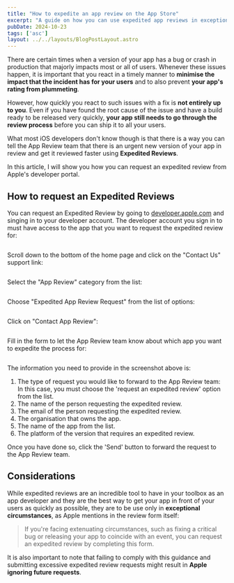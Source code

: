```yaml
---
title: "How to expedite an app review on the App Store"
excerpt: "A guide on how you can use expedited app reviews in exceptional circumstances to get your app reviewed faster than normal on the App Store."
pubDate: 2024-10-23
tags: ['asc']
layout: ../../layouts/BlogPostLayout.astro
---
```



There are certain times when a version of your app has a bug or crash in production that majorly impacts most or all of users. Whenever these issues happen, it is important that you react in a timely manner to **minimise the impact that the incident has for your users** and to also prevent **your app's rating from plummeting**.

However, how quickly you react to such issues with a fix is **not entirely up to you**. Even if you have found the root cause of the issue and have a build ready to be released very quickly, **your app still needs to go through the review process** before you can ship it to all your users.

What most iOS developers don't know though is that there is a way you can tell the App Review team that there is an urgent new version of your app in review and get it reviewed faster using **Expedited Reviews**.

In this article, I will show you how you can request an expedited review from Apple's developer portal.

## How to request an Expedited Reviews

You can request an Expedited Review by going to [developer.apple.com](https://developer.apple.com) and singing in to your developer account. The developer account you sign in to must have access to the app that you want to request the expedited review for:

<Image name='review-developer-portal.webp' />

Scroll down to the bottom of the home page and click on the "Contact Us" support link:

<Image name='review-contact-us.webp' />

Select the "App Review" category from the list:

<Image name='review-app-review.webp' />

Choose "Expedited App Review Request" from the list of options:

<Image name='review-expedited-app-review.webp' />

Click on "Contact App Review":

<Image name='review-contact-app-review.webp'/>

Fill in the form to let the App Review team know about which app you want to expedite the process for:

<Image name='review-form.webp' />

The information you need to provide in the screenshot above is:

1. The type of request you would like to forward to the App Review team: In this case, you must choose the 'request an expedited review' option from the list.
2. The name of the person requesting the expedited review.
3. The email of the person requesting the expedited review.
4. The organisation that owns the app.
5. The name of the app from the list.
6. The platform of the version that requires an expedited review.

Once you have done so, click the 'Send' button to forward the request to the App Review team.

## Considerations

While expedited reviews are an incredible tool to have in your toolbox as an app developer and they are the best way to get your app in front of your users as quickly as possible, they are to be use only in **exceptional circumstances**, as Apple mentions in the review form itself:

> If you're facing extenuating circumstances, such as fixing a critical bug or releasing your app to coincide with an event, you can request an expedited review by completing this form.

It is also important to note that failing to comply with this guidance and submitting excessive expedited review requests might result in **Apple ignoring future requests**.